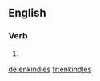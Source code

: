 ==English==

===Verb===
{{head|en|verb form}}

# {{en-third-person singular of|enkindle}}

[[de:enkindles]]
[[fr:enkindles]]
